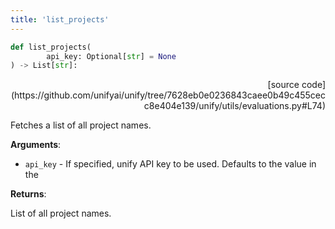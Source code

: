 ```yaml
---
title: 'list_projects'
---
```


```python
def list_projects(
        api_key: Optional[str] = None
) -> List[str]:
```

<p align="right">[source code](https://github.com/unifyai/unify/tree/7628eb0e0236843caee0b49c455cecc8e404e139/unify/utils/evaluations.py#L74)</p>

Fetches a list of all project names.

**Arguments**:

- `api_key` - If specified, unify API key to be used. Defaults to the value in the



**Returns**:

List of all project names.